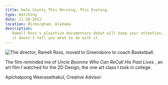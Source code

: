 ```yaml
---
title: Hale County This Morning, This Evening
type: Watching
date: 11-20-2012
location: Birmingham, Alabama
description:
   Ramell Ross's plaintive documentary debut will keep your attention, even if
   it doesn't tell you what to do with it.
---
```


![The director, Ramell Ross, moved to Greensboro to coach Basketball.](/hale_county.png)

<Citation
	link='https://en.wikipedia.org/wiki/Uncle_Boonmee_Who_Can_Recall_His_Past_Lives#cite_note-LA-24'
	noAuthor
	publication='Wikipedia'>
	The film reminded me of <i>Uncle Boonme Who Can ReCall His Past Lives</i>
</Citation>
, an art film I watched for the 2D Design, the one art class I took in college.

Apichatpong Weerasethakul, Creative Advisor
